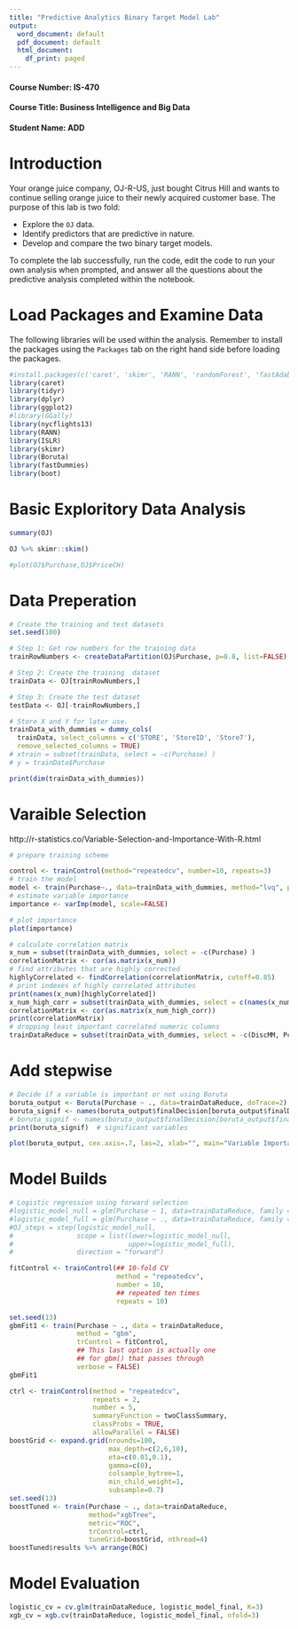 ```yaml
---
title: "Predictive Analytics Binary Target Model Lab"
output:
  word_document: default
  pdf_document: default
  html_document:
    df_print: paged
---
```


#### Course Number: IS-470
#### Course Title: Business Intelligence and Big Data
#### Student Name: ADD

# Introduction

Your orange juice company, OJ-R-US, just bought Citrus Hill and wants to continue selling orange juice to their newly acquired customer base. The purpose of this lab is two fold:

- Explore the `OJ` data.
- Identify predictors that are predictive in nature.
- Develop and compare the two binary target models.

To complete the lab successfully, run the code, edit the code to run your own analysis when prompted, and answer all the questions about the predictive analysis completed within the notebook.

# Load Packages and Examine Data

The following libraries will be used within the analysis. Remember to install the packages using the `Packages` tab on the right hand side before loading the packages.

```r
#install.packages(c('caret', 'skimr', 'RANN', 'randomForest', 'fastAdaboost', 'gbm', 'xgboost', 'caretEnsemble', 'C50', 'earth'))
library(caret)
library(tidyr)
library(dplyr)
library(ggplot2)
#library(GGally)
library(nycflights13)
library(RANN)
library(ISLR)
library(skimr)
library(Boruta)
library(fastDummies)
library(boot)
```

# Basic Exploritory Data Analysis

```r
summary(OJ)
```

```r
OJ %>% skimr::skim()
```

```r
#plot(OJ$Purchase,OJ$PriceCH)
```

# Data Preperation
```r
# Create the training and test datasets
set.seed(100)

# Step 1: Get row numbers for the training data
trainRowNumbers <- createDataPartition(OJ$Purchase, p=0.8, list=FALSE)

# Step 2: Create the training  dataset
trainData <- OJ[trainRowNumbers,]

# Step 3: Create the test dataset
testData <- OJ[-trainRowNumbers,]

# Store X and Y for later use.
trainData_with_dummies = dummy_cols(
  trainData, select_columns = c('STORE', 'StoreID', 'Store7'),
  remove_selected_columns = TRUE)
# xtrain = subset(trainData, select = -c(Purchase) )
# y = trainData$Purchase
```

```r
print(dim(trainData_with_dummies))
```

# Varaible Selection

http://r-statistics.co/Variable-Selection-and-Importance-With-R.html

```r
# prepare training scheme

control <- trainControl(method="repeatedcv", number=10, repeats=3)
# train the model
model <- train(Purchase~., data=trainData_with_dummies, method="lvq", preProcess="scale", trControl=control)
# estimate variable importance
importance <- varImp(model, scale=FALSE)
```

```r
# plot importance
plot(importance)
```

```r
# calculate correlation matrix
x_num = subset(trainData_with_dummies, select = -c(Purchase) )
correlationMatrix <- cor(as.matrix(x_num))
# find attributes that are highly corrected
highlyCorrelated <- findCorrelation(correlationMatrix, cutoff=0.85)
# print indexes of highly correlated attributes
print(names(x_num)[highlyCorrelated])
x_num_high_corr = subset(trainData_with_dummies, select = c(names(x_num)[highlyCorrelated]) )
correlationMatrix <- cor(as.matrix(x_num_high_corr))
print(correlationMatrix)
# dropping least important correlated numeric columns
trainDataReduce = subset(trainData_with_dummies, select = -c(DiscMM, PctDiscMM, StoreID_7, Store7_No) )
```
# Add stepwise

```r
# Decide if a variable is important or not using Boruta
boruta_output <- Boruta(Purchase ~ ., data=trainDataReduce, doTrace=2)  # perform Boruta search
boruta_signif <- names(boruta_output$finalDecision[boruta_output$finalDecision %in% c("Confirmed")])
# boruta_signif <- names(boruta_output$finalDecision[boruta_output$finalDecision %in% c("Confirmed", "Tentative")])  # collect Confirmed and Tentative variables
print(boruta_signif)  # significant variables
```

```r
plot(boruta_output, cex.axis=.7, las=2, xlab="", main="Variable Importance")  # plot variable importance
```

# Model Builds

```r
# Logistic regression using forward selection
#logistic_model_null = glm(Purchase ~ 1, data=trainDataReduce, family = binomial(link = "logit"))
#logistic_model_full = glm(Purchase ~ ., data=trainDataReduce, family = binomial(link = "logit"))
#OJ_steps = step(logistic_model_null,
#                scope = list(lower=logistic_model_null, 
#                             upper=logistic_model_full),
#                direction = "forward")

fitControl <- trainControl(## 10-fold CV
                           method = "repeatedcv",
                           number = 10,
                           ## repeated ten times
                           repeats = 10)

set.seed(13)
gbmFit1 <- train(Purchase ~ ., data = trainDataReduce, 
                 method = "gbm", 
                 trControl = fitControl,
                 ## This last option is actually one
                 ## for gbm() that passes through
                 verbose = FALSE)
gbmFit1
```

```r
ctrl <- trainControl(method = "repeatedcv",
                     repeats = 2,
                     number = 5,
                     summaryFunction = twoClassSummary,
                     classProbs = TRUE,
                     allowParallel = FALSE)
boostGrid <- expand.grid(nrounds=100,
                         max_depth=c(2,6,10),
                         eta=c(0.01,0.1),
                         gamma=c(0),
                         colsample_bytree=1,
                         min_child_weight=1,
                         subsample=0.7)
set.seed(13)
boostTuned <- train(Purchase ~ ., data=trainDataReduce,
                    method="xgbTree",
                    metric="ROC",
                    trControl=ctrl,
                    tuneGrid=boostGrid, nthread=4)
boostTuned$results %>% arrange(ROC)
```

# Model Evaluation
```R
logistic_cv = cv.glm(trainDataReduce, logistic_model_final, K=3)
xgb_cv = xgb.cv(trainDataReduce, logistic_model_final, nfold=3)
```
